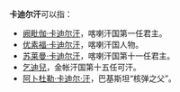 '''卡迪尔汗'''可以指：

* [[阙毗伽·卡迪尔汗|阙毗伽·卡迪尔汗]]，喀喇汗国第一任君主。
* [[优素福·卡迪尔汗|优素福·卡迪尔汗]]，喀喇汗国人物。
* [[苏莱曼·卡迪尔汗|苏莱曼·卡迪尔汗]]，喀喇汗国第十一任君主。
* [[乞迪兒|乞迪兒]]，金帐汗国第十五任可汗。
* [[阿卜杜勒·卡迪尔·汗|阿卜杜勒·卡迪尔·汗]]，巴基斯坦“核弹之父”。

{{消歧义|K|cat=四字人名消歧义}}